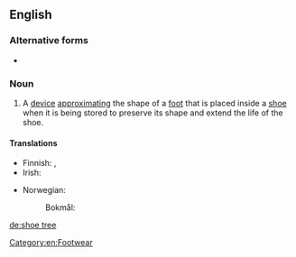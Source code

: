 ==English==

===Alternative forms===
* {{l|en|shoetree}}

===Noun===
{{en-noun}}
{{wikipedia}}

# A [[device]] [[approximating]] the shape of a [[foot]] that is placed inside a [[shoe]] when it is being stored to preserve its shape and extend the life of the shoe.

====Translations====
{{trans-top|device to preserve the shape of a shoe}}
* Finnish: {{t|fi|lepolesti}}, {{t+|fi|lesti}}
* Irish: {{t|ga|brógchrann|m}}
{{trans-mid}}
* Norwegian:
*: Bokmål: {{t+|nb|skoblokk|m}}
{{trans-bottom}}

[[Category:en:Footwear]]

[[de:shoe tree]]